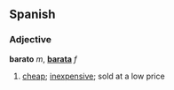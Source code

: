 ==Spanish==
=== Adjective ===
'''barato''' ''m'', '''[[barata]]''' ''f''

# [[cheap]]; [[inexpensive]]; sold at a low price
